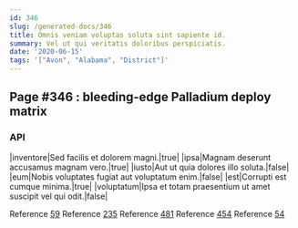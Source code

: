 ```yaml
---
id: 346
slug: /generated-docs/346
title: Omnis veniam voluptas soluta sint sapiente id.
summary: Vel ut qui veritatis doloribus perspiciatis.
date: '2020-06-15'
tags: '["Avon", "Alabama", "District"]'
---
```


## Page #346 : bleeding-edge Palladium deploy matrix
### API

|inventore|Sed facilis et dolorem magni.|true|
|ipsa|Magnam deserunt accusamus magnam vero.|true|
|iusto|Aut ut quia dolores illo soluta.|false|
|eum|Nobis voluptates fugiat aut voluptatum enim.|false|
|est|Corrupti est cumque minima.|true|
|voluptatum|Ipsa et totam praesentium ut amet suscipit vel qui odit.|false|

Reference [59](/generated-docs/59)
Reference [235](/generated-docs/235)
Reference [481](/generated-docs/481)
Reference [454](/generated-docs/454)
Reference [54](/generated-docs/54)


<Partial />



